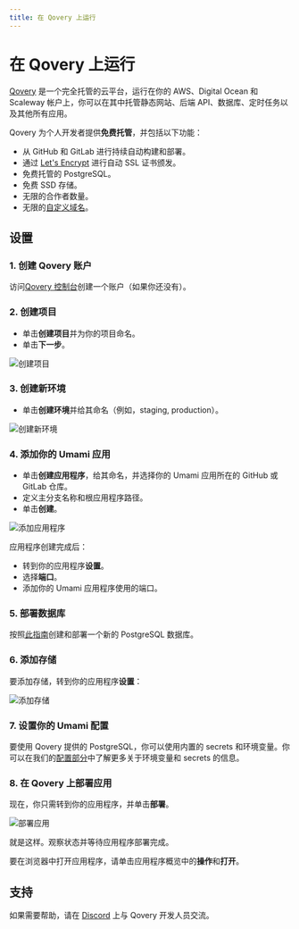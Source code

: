 ```yaml
---
title: 在 Qovery 上运行
---
```


# 在 Qovery 上运行

[Qovery](https://www.qovery.com) 是一个完全托管的云平台，运行在你的 AWS、Digital Ocean 和 Scaleway 帐户上，你可以在其中托管静态网站、后端 API、数据库、定时任务以及其他所有应用。

Qovery 为个人开发者提供**免费托管**，并包括以下功能：

- 从 GitHub 和 GitLab 进行持续自动构建和部署。
- 通过 [Let's Encrypt](https://letsencrypt.org) 进行自动 SSL 证书颁发。
- 免费托管的 PostgreSQL。
- 免费 SSD 存储。
- 无限的合作者数量。
- 无限的[自定义域名](https://hub.qovery.com/docs/using-qovery/configuration/application/#domains)。

## 设置

### 1. 创建 Qovery 账户

访问[Qovery 控制台](https://start.qovery.com)创建一个账户（如果你还没有）。

### 2. 创建项目

- 单击**创建项目**并为你的项目命名。
- 单击**下一步**。

![创建项目](https://hub.qovery.com/img/heroku/heroku-2.png)

### 3. 创建新环境

- 单击**创建环境**并给其命名（例如，staging, production）。

![创建新环境](https://hub.qovery.com/img/heroku/heroku-3.png)

### 4. 添加你的 Umami 应用

- 单击**创建应用程序**，给其命名，并选择你的 Umami 应用所在的 GitHub 或 GitLab 仓库。
- 定义主分支名称和根应用程序路径。
- 单击**创建**。

![添加应用程序](https://hub.qovery.com/img/rust/rust.png)

应用程序创建完成后：

- 转到你的应用程序**设置**。
- 选择**端口**。
- 添加你的 Umami 应用程序使用的端口。

### 5. 部署数据库

按照[此指南](https://hub.qovery.com/guides/getting-started/create-a-database)创建和部署一个新的 PostgreSQL 数据库。

### 6. 添加存储

要添加存储，转到你的应用程序**设置**：

![添加存储](https://hub.qovery.com/img/add-storage.png)

### 7. 设置你的 Umami 配置

要使用 Qovery 提供的 PostgreSQL，你可以使用内置的 secrets 和环境变量。你可以在我们的[配置部分](https://hub.qovery.com/docs/using-qovery/configuration/environment-variable/)中了解更多关于环境变量和 secrets 的信息。

### 8. 在 Qovery 上部署应用

现在，你只需转到你的应用程序，并单击**部署**。

![部署应用](https://hub.qovery.com/img/heroku/heroku-1.png)

就是这样。观察状态并等待应用程序部署完成。

要在浏览器中打开应用程序，请单击应用程序概览中的**操作**和**打开**。

## 支持

如果需要帮助，请在 [Discord](https://discord.qovery.com) 上与 Qovery 开发人员交流。
